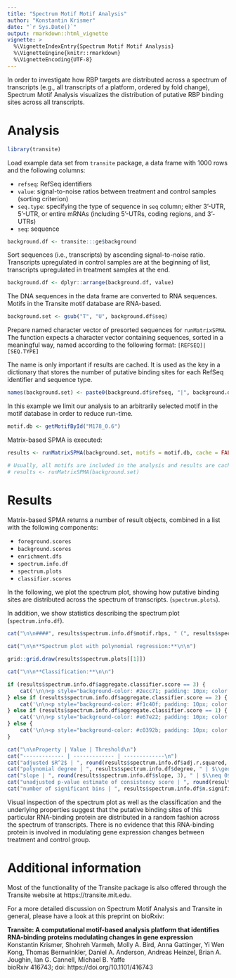 ```yaml
---
title: "Spectrum Motif Motif Analysis"
author: "Konstantin Krismer"
date: "`r Sys.Date()`"
output: rmarkdown::html_vignette
vignette: >
  %\VignetteIndexEntry{Spectrum Motif Motif Analysis}
  %\VignetteEngine{knitr::rmarkdown}
  %\VignetteEncoding{UTF-8}
---
```


In order to investigate how RBP targets are distributed across a spectrum of transcripts (e.g., all transcripts of a platform, ordered by fold change), Spectrum Motif Analysis visualizes the distribution of putative RBP binding sites across all transcripts.

# Analysis

```r
library(transite)
```

Load example data set from `transite` package, a data frame with 1000 rows and the following columns:

* `refseq`: RefSeq identifiers
* `value`: signal-to-noise ratios between treatment and control samples (sorting criterion)
* `seq.type`: specifying the type of sequence in `seq` column; either 3'-UTR, 5'-UTR, or entire mRNAs (including 5'-UTRs, coding regions, and 3'-UTRs)
* `seq`: sequence

```r
background.df <- transite:::ge$background
```

Sort sequences (i.e., transcripts) by ascending signal-to-noise ratio. Transcripts upregulated in control samples are at the beginning of list, transcripts upregulated in treatment samples at the end.

```r
background.df <- dplyr::arrange(background.df, value)
```

The DNA sequences in the data frame are converted to RNA sequences. Motifs in the Transite motif database are RNA-based.

```r
background.set <- gsub("T", "U", background.df$seq)
```

Prepare named character vector of presorted sequences for `runMatrixSPMA`. The function expects a character vector containing sequences, sorted in a meaningful way, named according to the following format: `[REFSEQ]|[SEQ.TYPE]`

The name is only important if results are cached. It is used as the key in a dictionary that stores the number of putative binding sites for each RefSeq identifier and sequence type.

```r
names(background.set) <- paste0(background.df$refseq, "|", background.df$seq.type)
```

In this example we limit our analysis to an arbitrarily selected motif in the motif database in order to reduce run-time.

```r
motif.db <- getMotifById("M178_0.6")
```

Matrix-based SPMA is executed:

```r
results <- runMatrixSPMA(background.set, motifs = motif.db, cache = FALSE)

# Usually, all motifs are included in the analysis and results are cached to make subsequent analyses more efficient.
# results <- runMatrixSPMA(background.set)
```

# Results

Matrix-based SPMA returns a number of result objects, combined in a list with the following components:

* `foreground.scores`
* `background.scores`
* `enrichment.dfs`
* `spectrum.info.df`
* `spectrum.plots`
* `classifier.scores`

In the following, we plot the spectrum plot, showing how putative binding sites are distributed across the spectrum of transcripts. (`spectrum.plots`).

In addition, we show statistics describing the spectrum plot (`spectrum.info.df`).

```r
cat("\n\n####", results$spectrum.info.df$motif.rbps, " (", results$spectrum.info.df$motif.id, ")\n\n", sep = "")
  
cat("\n\n**Spectrum plot with polynomial regression:**\n\n")

grid::grid.draw(results$spectrum.plots[[1]])

cat("\n\n**Classification:**\n\n")

if (results$spectrum.info.df$aggregate.classifier.score == 3) {
    cat('\n\n<p style="background-color: #2ecc71; padding: 10px; color: white; margin: 0">spectrum classification: non-random (3 out of 3 criteria met)</p>\n\n')
} else if (results$spectrum.info.df$aggregate.classifier.score == 2) {
    cat('\n\n<p style="background-color: #f1c40f; padding: 10px; color: white; margin: 0">spectrum classification: random (2 out of 3 criteria met)</p>\n\n')
} else if (results$spectrum.info.df$aggregate.classifier.score == 1) {
    cat('\n\n<p style="background-color: #e67e22; padding: 10px; color: white; margin: 0">spectrum classification: random (1 out of 3 criteria met)</p>\n\n')
} else {
    cat('\n\n<p style="background-color: #c0392b; padding: 10px; color: white; margin: 0">spectrum classification: random (0 out of 3 criteria met)</p>\n\n')
}

cat("\n\nProperty | Value | Threshold\n")
cat("------------- | ------------- | -------------\n")
cat("adjusted $R^2$ | ", round(results$spectrum.info.df$adj.r.squared, 3), " | $\\geq 0.4$ \n")
cat("polynomial degree | ", results$spectrum.info.df$degree, " | $\\geq 1$ \n")
cat("slope | ", round(results$spectrum.info.df$slope, 3), " | $\\neq 0$ \n")
cat("unadjusted p-value estimate of consistency score | ", round(results$spectrum.info.df$consistency.score.p.value, 7), " | $< 0.000005$ \n")
cat("number of significant bins | ", results$spectrum.info.df$n.significant, " | ", paste0("$\\geq ", floor(40 / 10), "$"), " \n\n")
```

Visual inspection of the spectrum plot as well as the classification and the underlying properties suggest that the putative binding sites of this particular RNA-binding protein are distributed in a random fashion across the spectrum of transcripts. There is no evidence that this RNA-binding protein is involved in modulating gene expression changes between treatment and control group.

# Additional information

Most of the functionality of the Transite package is also offered through the Transite website at https://transite.mit.edu.

For a more detailed discussion on Spectrum Motif Analysis and Transite in general, please have a look at this preprint on bioRxiv:

**Transite: A computational motif-based analysis platform that identifies RNA-binding proteins modulating changes in gene expression**  
Konstantin Krismer, Shohreh Varmeh, Molly A. Bird, Anna Gattinger, Yi Wen Kong, Thomas Bernwinkler, Daniel A. Anderson, Andreas Heinzel, Brian A. Joughin, Ian G. Cannell, Michael B. Yaffe  
bioRxiv 416743; doi: https://doi.org/10.1101/416743
